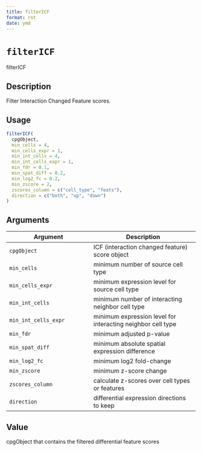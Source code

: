 ```yaml
--- 
title: filterICF 
format: rst 
date: ymd 
--- 
```

# `filterICF`

filterICF


## Description

Filter Interaction Changed Feature scores.


## Usage

```r
filterICF(
  cpgObject,
  min_cells = 4,
  min_cells_expr = 1,
  min_int_cells = 4,
  min_int_cells_expr = 1,
  min_fdr = 0.1,
  min_spat_diff = 0.2,
  min_log2_fc = 0.2,
  min_zscore = 2,
  zscores_column = c("cell_type", "feats"),
  direction = c("both", "up", "down")
)
```


## Arguments

Argument      |Description
------------- |----------------
`cpgObject`     |     ICF (interaction changed feature) score object
`min_cells`     |     minimum number of source cell type
`min_cells_expr`     |     minimum expression level for source cell type
`min_int_cells`     |     minimum number of interacting neighbor cell type
`min_int_cells_expr`     |     minimum expression level for interacting neighbor cell type
`min_fdr`     |     minimum adjusted p-value
`min_spat_diff`     |     minimum absolute spatial expression difference
`min_log2_fc`     |     minimum log2 fold-change
`min_zscore`     |     minimum z-score change
`zscores_column`     |     calculate z-scores over cell types or features
`direction`     |     differential expression directions to keep


## Value

cpgObject that contains the filtered differential feature scores



